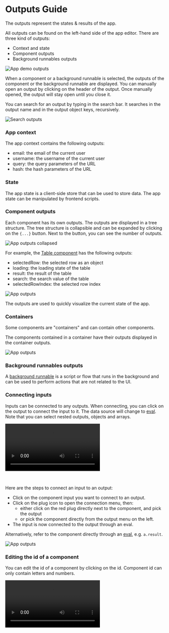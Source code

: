 
# Outputs Guide

The outputs represent the states & results of the app.

All outputs can be found on the left-hand side of the app editor. There are three kind of outputs:

- Context and state
- Component outputs
- Background runnables outputs

![App demo outputs](../assets/apps/2_app_outputs/app-demo-outputs.png)

When a component or a background runnable is selected, the outputs of the component or the background runnable are displayed.
You can manually open an output by clicking on the header of the output. Once manually opened, the output will stay open until you close it.

You can search for an output by typing in the search bar. It searches in the output name and in the output object keys, recursively.

![Search outputs](../assets/apps/2_app_outputs/search_output.png 'Search outputs')

### App context

The app context contains the following outputs:

- email: the email of the current user
- username: the username of the current user
- query: the query parameters of the URL
- hash: the hash parameters of the URL

### State

The app state is a client-side store that can be used to store data. The app state can be manipulated by frontend scripts.

### Component outputs

Each component has its own outputs. The outputs are displayed in a tree structure. The tree structure is collapsible and can be expanded by clicking on the `{...}` button. Next to the button, you can see the number of outputs.

![App outputs collapsed](../assets/apps/2_app_outputs/app-output-collapsed.png 'App outputs collapsed')

For example, the [Table component](./4_app_configuration_settings/table.mdx) has the following outputs:

- selectedRow: the selected row as an object
- loading: the loading state of the table
- result: the result of the table
- search: the search value of the table
- selectedRowIndex: the selected row index

![App outputs](../assets/apps/2_app_outputs/app_outputs.png)

The outputs are used to quickly visualize the current state of the app.

### Containers

Some components are "containers" and can contain other components.

The components contained in a container have their outputs displayed in the container outputs.

![App outputs](../assets/apps/2_app_outputs/app-output-container.png)

<div class="grid grid-cols-2 gap-6 mb-4">
	<DocCard
		title="Layout (Containers)"
		description="Containers can group other components."
		href="/docs/apps/app_configuration_settings/app_component_library#layout"
		color="orange"
	/>
</div>

### Background runnables outputs

A [background runnable](./3_app-runnable-panel.mdx#background-runnables) is a script or flow that runs in the background and can be used to perform actions that are not related to the UI.

### Connecting inputs

Inputs can be connected to any outputs. When connecting, you can click on the output to connect the input to it. The data source will change to [eval](./3_app-runnable-panel.mdx#evals). Note that you can select nested outputs, objects and arrays.

<video
	className="border-2 rounded-xl object-cover w-full h-full dark:border-gray-800"
	controls
	src="/videos/app-connections.mp4"
	alt="Connecting inputs"
/>

<br />

Here are the steps to connect an input to an output:

- Click on the component input you want to connect to an output.
- Click on the plug icon to open the connection menu, then:
  - either click on the red plug directly next to the component, and pick the output
  - or pick the component directly from the output menu on the left.
- The input is now connected to the output through an eval.

Alternatively, refer to the component directly through an [eval](./3_app-runnable-panel.mdx#evals), e.g. `a.result`.

![App outputs](../assets/apps/2_app_outputs/connecting_eval.png 'Connecting through eval')

### Editing the id of a component

You can edit the id of a component by clicking on the id. Component id can only contain letters and numbers.

<video
	className="border-2 rounded-xl object-cover w-full h-full dark:border-gray-800"
	controls
	src="/videos/app-edit-id.mp4"
/>
